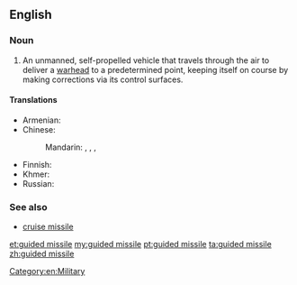 ==English==

===Noun===
{{wikipedia}}
{{en-noun|head=[[guided]] [[missile]]}}

# An unmanned, self-propelled vehicle that travels through the air to deliver a [[warhead]] to a predetermined point, keeping itself on course by making corrections via its control surfaces.

====Translations====
{{trans-top|unmanned, self-propelled vehicle that travels through the air}}
* Armenian: {{t|hy|կառավարելի հրթիռ|sc=Armn}}
* Chinese:
*: Mandarin: {{t+|cmn|導彈|sc=Hani}}, {{t+|cmn|导弹|tr=dǎodàn|sc=Hani}}, {{t+|cmn|導向飛彈|sc=Hani}}, {{t+|cmn|导向飞弹|tr=dǎoxiàng fēidàn|sc=Hani}}
{{trans-mid}}
* Finnish: {{t+|fi|ohjus}}
* Khmer: {{t|km|កាំជ្រួចផ្លោងបញ្ជាទិស|tr=kamcruəc plaoŋ bɑɲcie tɨh|sc=Khmr}}
* Russian: {{t|ru|управля́емая раке́та}}
{{trans-bottom}}

===See also===
* [[cruise missile]]

[[Category:en:Military]]

[[et:guided missile]]
[[my:guided missile]]
[[pt:guided missile]]
[[ta:guided missile]]
[[zh:guided missile]]